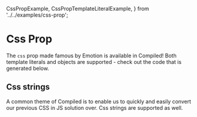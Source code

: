   CssPropExample,
  CssPropTemplateLiteralExample,
} from '../../examples/css-prop';

# Css Prop

The `css` prop made famous by Emotion is available in Compiled!
Both template literals and objects are supported -
check out the code that is generated below.

<CssPropExample />

## Css strings

A common theme of Compiled is to enable us to quickly and easily convert our previous CSS in JS solution over.
Css strings are supported as well.

<CssPropTemplateLiteralExample />
